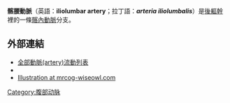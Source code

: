 {{Infobox artery
| Name       = 髂腰動脈 
| Latin      = Arteria iliolumbalis
| Image      = Gray585.png
| Caption    = The veins of the right half of the male pelvis. (Iliolumbar artery not labeled, but Iliolumbar vein visible at center right.)
| Image2     =
| Caption2   =
| BranchFrom = [[髂內動脈|髂內動脈]]
| BranchTo   =
| Vein       = [[髂腰靜脈|髂腰靜脈]]
| Supplies   = 
<!--
| GraySubject = 155 
| GrayPage    = 621 
-->
}}
'''髂腰動脈'''（英語：'''iliolumbar artery'''；拉丁語：'''''arteria iliolumbalis'''''）是[[後軀幹|後軀幹]]裡的一條[[髂內動脈|髂內動脈]]分支。

== 外部連結 ==
*[https://web.archive.org/web/20160305062508/http://smallcollation.blogspot.com/2013/02/artery-ascending-aorta.html 全部動脈(artery)流動列表]
* {{SUNYAnatomyLabs|44|10|01|00}}
* [https://web.archive.org/web/20060518120308/http://www.mrcog-wiseowl.com/assets/images/internal_iliac_artery_web.jpg Illustration at mrcog-wiseowl.com]

{{Gray's}}

[[Category:腹部动脉|Category:腹部动脉]]
